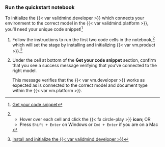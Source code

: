 ### Run the quickstart notebook

::: {.callout title="Do you have your code snippet?"}

To initialize the {{< var validmind.developer >}} which connects your environment to the correct model in the {{< var validmind.platform >}}, you'll need your unique code snippet!^[[Get your code snippet](#get-your-code-snippet)]
:::

1. Follow the instructions to run the first two code cells in the notebook,[^longnote] which will set the stage by installing and initializing {{< var vm.product >}}.^[[Install and initialize the {{< var validmind.developer >}}](/developer/model-documentation/install-and-initialize-validmind-library.qmd)]

1. Under the cell at bottom of the **Get your code snippet** section, confirm that you see a success message verifying that you've connected to the right model.

   This message verifies that the {{< var vm.developer >}} works as expected as is connected to the correct model and document type within the {{< var vm.platform >}}.

[^longnote]:

   - Hover over each cell and click the {{< fa circle-play >}} **icon**; OR
   - Press `Shift + Enter` on Windows or `Cmd + Enter` if you are on a Mac